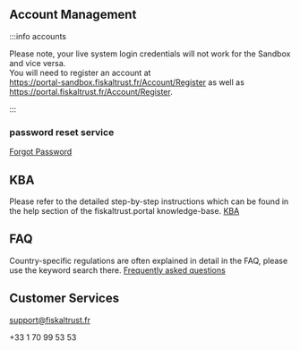 ## Account Management

:::info accounts

Please note, your live system login credentials will not work for the Sandbox and vice versa.  
You will need to register an account at  
https://portal-sandbox.fiskaltrust.fr/Account/Register as well as  
https://portal.fiskaltrust.fr/Account/Register.

:::

### password reset service
[Forgot Password](https://portal-sandbox.fiskaltrust.fr/Account/ForgotPassword)

## KBA 
Please refer to the detailed step-by-step instructions which can be found in the help section of the fiskaltrust.portal knowledge-base.
[KBA](https://portal-sandbox.fiskaltrust.fr/KBArticle)

## FAQ

Country-specific regulations are often explained in detail in the FAQ, please use the keyword search there.
[Frequently asked questions](https://docs.fiskaltrust.cloud/docs/faq/france)   

## Customer Services

support@fiskaltrust.fr  

+33 1 70 99 53 53    